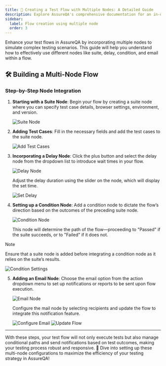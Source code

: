 ```yaml
---
title: 🚀 Creating a Test Flow with Multiple Nodes: A Detailed Guide
description: Explore AssureQA's comprehensive documentation for an in-depth look at our services and tools.
sidebar:
  label: Flow creation using multiple node
  order: 3
---
```


Enhance your test flows in AssureQA by incorporating multiple nodes to simulate complex testing scenarios. This guide will help you understand how to effectively use different nodes like suite, delay, condition, and email within a flow.

## 🛠️ Building a Multi-Node Flow

### Step-by-Step Node Integration

1. **Starting with a Suite Node**:
   Begin your flow by creating a suite node where you can specify test case details, browser settings, environment, and version.

   ![Suite Node](./TestFlowImages/E1.png)

2. **Adding Test Cases**:
   Fill in the necessary fields and add the test cases to the suite node.

   ![Add Test Cases](./TestFlowImages/E2.png)

3. **Incorporating a Delay Node**:
   Click the plus button and select the delay node from the dropdown list to introduce wait times in your flow.

   ![Delay Node](./TestFlowImages/E3.png)

   Adjust the delay duration using the slider on the node, which will display the set time.

   ![Set Delay](./TestFlowImages/E4.png)

4. **Setting up a Condition Node**:
   Add a condition node to dictate the flow’s direction based on the outcomes of the preceding suite node.

   ![Condition Node](./TestFlowImages/E5.png)

   This node will determine the path of the flow—proceeding to "Passed" if the suite succeeds, or to "Failed" if it does not.

> [!Note]
> Ensure that a suite node is added before integrating a condition node as it relies on the suite’s results.

   ![Condition Settings](./TestFlowImages/E6.png)

5. **Adding an Email Node**:
   Choose the email option from the action dropdown menu to set up notifications or reports to be sent upon flow execution.

   ![Email Node](./TestFlowImages/E7.png)

   Configure the mail node by selecting recipients and update the flow to integrate this notification feature.

   ![Configure Email](./TestFlowImages/E8.png)
   ![Update Flow](./TestFlowImages/E9.png)

---

With these steps, your test flow will not only execute tests but also manage conditional paths and send notifications based on test outcomes, making your testing process robust and responsive. 🌟 Dive into setting up these multi-node configurations to maximize the efficiency of your testing strategy in AssureQA!

